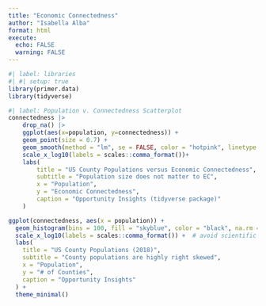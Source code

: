 ```yaml
---
title: "Economic Connectedness"
author: "Isabella Alba"
format: html
execute:
  echo: FALSE
  warning: FALSE
---
```


```r
#| label: libraries
#| #| setup: true
library(primer.data)
library(tidyverse)
```

```r
#| label: Population v. Connectedness Scatterplot
connectedness |>
    drop_na() |>
    ggplot(aes(x=population, y=connectedness)) + 
    geom_point(size = 0.7) +
    geom_smooth(method = "lm", se = FALSE, color = "hotpink", linetype = "solid", formula= y~x) +
    scale_x_log10(labels = scales::comma_format())+
    labs(
        title = "US County Populations versus Economic Connectedness",
        subtitle = "Population size does not matter to EC",
        x = "Population",
        y = "Economic Connectedness",
        caption = "Opportunity Insights (tidyverse package)"
    )
```

```r
ggplot(connectedness, aes(x = population)) +
  geom_histogram(bins = 100, fill = "skyblue", color = "black", na.rm = TRUE) +
  scale_x_log10(labels = scales::comma_format()) +  # avoid scientific notation
  labs(
    title = "US County Populations (2018)",
    subtitle = "County populations are highly right skewed",
    x = "Population",
    y = "# of Counties",
    caption = "Opportunity Insights"
  ) +
  theme_minimal()
```
